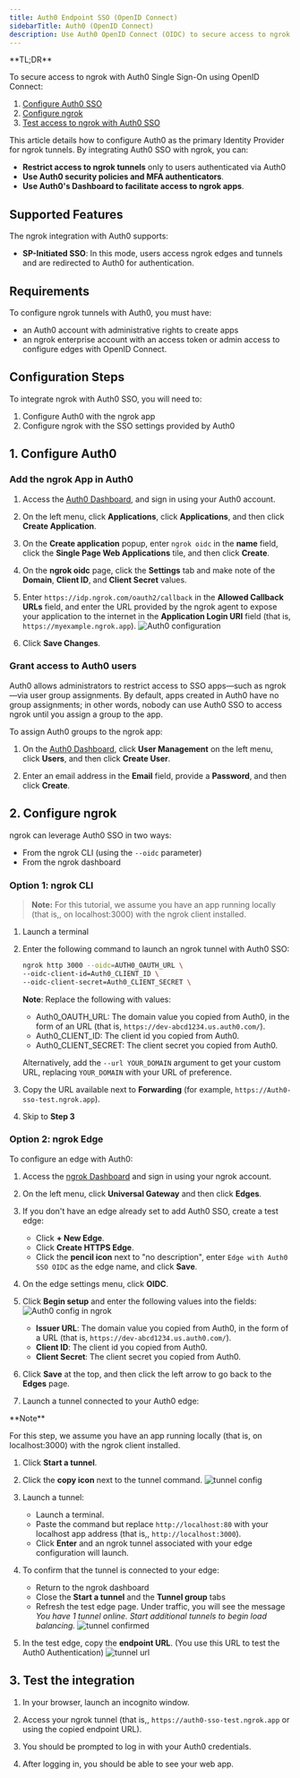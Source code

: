 ```yaml
---
title: Auth0 Endpoint SSO (OpenID Connect)
sidebarTitle: Auth0 (OpenID Connect)
description: Use Auth0 OpenID Connect (OIDC) to secure access to ngrok endpoints
---
```



<Disclaimer />
<Tip>
**TL;DR**



To secure access to ngrok with Auth0 Single Sign-On using OpenID Connect:

1. [Configure Auth0 SSO](#configure-Auth0)
1. [Configure ngrok](#configure-ngrok)
1. [Test access to ngrok with Auth0 SSO](#test-sso)
</Tip>

This article details how to configure Auth0 as the primary Identity Provider for ngrok tunnels.
By integrating Auth0 SSO with ngrok, you can:

- **Restrict access to ngrok tunnels** only to users authenticated via Auth0
- **Use Auth0 security policies and MFA authenticators**.
- **Use Auth0's Dashboard to facilitate access to ngrok apps**.

## Supported Features

The ngrok integration with Auth0 supports:

- **SP-Initiated SSO**: In this mode, users access ngrok edges and tunnels and are redirected to Auth0 for authentication.

## Requirements

To configure ngrok tunnels with Auth0, you must have:

- an Auth0 account with administrative rights to create apps
- an ngrok enterprise account with an access token or admin access to configure edges with OpenID Connect.

## Configuration Steps

To integrate ngrok with Auth0 SSO, you will need to:

1. Configure Auth0 with the ngrok app
1. Configure ngrok with the SSO settings provided by Auth0

## 1. Configure Auth0 

### Add the ngrok App in Auth0

1. Access the [Auth0 Dashboard](https://manage.auth0.com/dashboard/), and sign in using your Auth0 account.

1. On the left menu, click **Applications**, click **Applications**, and then click **Create Application**.

1. On the **Create application** popup, enter `ngrok oidc` in the **name** field, click the **Single Page Web Applications** tile, and then click **Create**.

1. On the **ngrok oidc** page, click the **Settings** tab and make note of the **Domain**, **Client ID**, and **Client Secret** values.

1. Enter `https://idp.ngrok.com/oauth2/callback` in the **Allowed Callback URLs** field, and enter the URL provided by the ngrok agent to expose your application to the internet in the **Application Login URI** field (that is, `https://myexample.ngrok.app`).
   ![Auth0 configuration](../img/auth0/img/ngrok_url_configuration_auth0.png)

1. Click **Save Changes**.

### Grant access to Auth0 users

Auth0 allows administrators to restrict access to SSO apps—such as ngrok—via user group assignments. By default, apps created in Auth0 have no group assignments; in other words, nobody can use Auth0 SSO to access ngrok until you assign a group to the app.

To assign Auth0 groups to the ngrok app:

1. On the [Auth0 Dashboard](https://manage.auth0.com/dashboard/), click **User Management** on the left menu, click **Users**, and then click **Create User**.

1. Enter an email address in the **Email** field, provide a **Password**, and then click **Create**.

## 2. Configure ngrok 

ngrok can leverage Auth0 SSO in two ways:

- From the ngrok CLI (using the `--oidc` parameter)
- From the ngrok dashboard

### **Option 1**: ngrok CLI

> **Note:** For this tutorial, we assume you have an app running locally (that is,, on localhost:3000) with the ngrok client installed.

1. Launch a terminal

1. Enter the following command to launch an ngrok tunnel with Auth0 SSO:

   ```bash
   ngrok http 3000 --oidc=AUTH0_OAUTH_URL \
   --oidc-client-id=Auth0_CLIENT_ID \
   --oidc-client-secret=Auth0_CLIENT_SECRET \
   ```

   **Note**: Replace the following with values:
   - Auth0_OAUTH_URL: The domain value you copied from Auth0, in the form of an URL (that is, `https://dev-abcd1234.us.auth0.com/`).
   - Auth0_CLIENT_ID: The client id you copied from Auth0.
   - Auth0_CLIENT_SECRET: The client secret you copied from Auth0.

   Alternatively, add the `--url YOUR_DOMAIN` argument to get your custom URL, replacing `YOUR_DOMAIN` with your URL of preference.

1. Copy the URL available next to **Forwarding** (for example, `https://Auth0-sso-test.ngrok.app`).

1. Skip to **Step 3**

### **Option 2**: ngrok Edge

To configure an edge with Auth0:

1. Access the [ngrok Dashboard](https://dashboard.ngrok.com/) and sign in using your ngrok account.

1. On the left menu, click **Universal Gateway** and then click **Edges**.

1. If you don't have an edge already set to add Auth0 SSO, create a test edge:
   - Click **+ New Edge**.
   - Click **Create HTTPS Edge**.
   - Click the **pencil icon** next to "no description", enter `Edge with Auth0 SSO OIDC` as the edge name, and click **Save**.

1. On the edge settings menu, click **OIDC**.

1. Click **Begin setup** and enter the following values into the fields:
   ![Auth0 config in ngrok](../img/auth0/img/auth0-1.png)
   - **Issuer URL**: The domain value you copied from Auth0, in the form of a URL (that is, `https://dev-abcd1234.us.auth0.com/`).
   - **Client ID**: The client id you copied from Auth0.
   - **Client Secret**: The client secret you copied from Auth0.

1. Click **Save** at the top, and then click the left arrow to go back to the **Edges** page.

1. Launch a tunnel connected to your Auth0 edge:
<Tip>
**Note**


For this step, we assume you have an app running locally (that is, on localhost:3000) with the ngrok client installed.
</Tip>

1. Click **Start a tunnel**.

1. Click the **copy icon** next to the tunnel command.
    ![tunnel config](../img/auth0/img/auth0-2.png)

1. Launch a tunnel:
    - Launch a terminal.
    - Paste the command but replace `http://localhost:80` with your localhost app address (that is,, `http://localhost:3000`).
    - Click **Enter** and an ngrok tunnel associated with your edge configuration will launch.

1. To confirm that the tunnel is connected to your edge:
    - Return to the ngrok dashboard
    - Close the **Start a tunnel** and the **Tunnel group** tabs
    - Refresh the test edge page. Under traffic, you will see the message _You have 1 tunnel online. Start additional tunnels to begin load balancing._
      ![tunnel confirmed](../img/auth0/img/auth0-3.png)

1. In the test edge, copy the **endpoint URL**. (You use this URL to test the Auth0 Authentication)
    ![tunnel url](../img/auth0/img/auth0-4.png)

## 3. Test the integration 

1. In your browser, launch an incognito window.

1. Access your ngrok tunnel (that is,, `https://auth0-sso-test.ngrok.app` or using the copied endpoint URL).

1. You should be prompted to log in with your Auth0 credentials.

1. After logging in, you should be able to see your web app.
